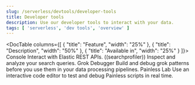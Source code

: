 ```yaml
---
slug: /serverless/devtools/developer-tools
title: Developer tools
description: Use our developer tools to interact with your data.
tags: [ 'serverless', 'dev tools', 'overview' ]
---
```


<DocBadge template="technical preview" />
<div id="devtools-kibana"></div>

<DocTable columns={[
  {
    "title": "Feature",
    "width": "25%"
  },
  {
    "title": "Description",
    "width": "50%"
  },
  {
    "title": "Available in",
    "width": "25%"
  }
]}>
    <DocRow>
        <DocCell><DocLink slug="/serverless/devtools/run-api-requests-in-the-console">Console</DocLink></DocCell>
        <DocCell>Interact with Elastic REST APIs.</DocCell>
        <DocCell>
            <DocBadge template="elasticsearch" slug="/serverless/elasticsearch/what-is-elasticsearch-serverless" />
            <DocBadge template="observability" slug="/serverless/observability/what-is-observability-serverless" />
            <DocBadge template="security" slug="/serverless/security/what-is-security-serverless" />
        </DocCell>
    </DocRow>
    <DocRow>
        <DocCell><DocLink slug="/serverless/devtools/profile-queries-and-aggregations">((searchprofiler))</DocLink></DocCell>
        <DocCell>Inspect and analyze your search queries.</DocCell>
        <DocCell>
            <DocBadge template="elasticsearch" slug="/serverless/elasticsearch/what-is-elasticsearch-serverless" />
            <DocBadge template="observability" slug="/serverless/observability/what-is-observability-serverless" />
            <DocBadge template="security" slug="/serverless/security/what-is-security-serverless" />
        </DocCell>
    </DocRow>
    <DocRow>
        <DocCell><DocLink slug="/serverless/devtools/debug-grok-expressions">Grok Debugger</DocLink></DocCell>
        <DocCell>Build and debug grok patterns before you use them in your data processing pipelines.</DocCell>
        <DocCell>
            <DocBadge template="elasticsearch" slug="/serverless/elasticsearch/what-is-elasticsearch-serverless" />
            <DocBadge template="observability" slug="/serverless/observability/what-is-observability-serverless" />
            <DocBadge template="security" slug="/serverless/security/what-is-security-serverless" />
        </DocCell>
    </DocRow>
    <DocRow>
        <DocCell><DocLink slug="/serverless/devtools/debug-painless-scripts">Painless Lab</DocLink></DocCell>
        <DocCell>Use an interactive code editor to test and debug Painless scripts in real time.</DocCell>
        <DocCell>
            <DocBadge template="observability" slug="/serverless/observability/what-is-observability-serverless" />
            <DocBadge template="security" slug="/serverless/security/what-is-security-serverless" />
        </DocCell>
    </DocRow>
</DocTable>